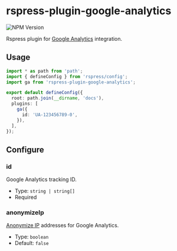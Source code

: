 # rspress-plugin-google-analytics

![NPM Version](https://img.shields.io/npm/v/rspress-plugin-google-analytics)


<SourceCode href="https://github.com/byteHulk/rspress-plugin-google-analytics" />

Rspress plugin for [Google Analytics](https://analytics.google.com/) integration.

## Usage

<PackageManagerTabs command="add rspress-plugin-google-analytics -D" />

```ts
import * as path from 'path';
import { defineConfig } from 'rspress/config';
import ga from 'rspress-plugin-google-analytics';

export default defineConfig({
  root: path.join(__dirname, 'docs'),
  plugins: [
    ga({
      id: 'UA-123456789-0',
    }),
  ],
});
```

## Configure

### id

Google Analytics tracking ID.

- Type: `string | string[]`
- Required

### anonymizeIp

[Anonymize IP](https://developers.google.com/analytics/devguides/collection/gtagjs/ip-anonymization) addresses for Google Analytics.

- Type: `boolean`
- Default: `false`
